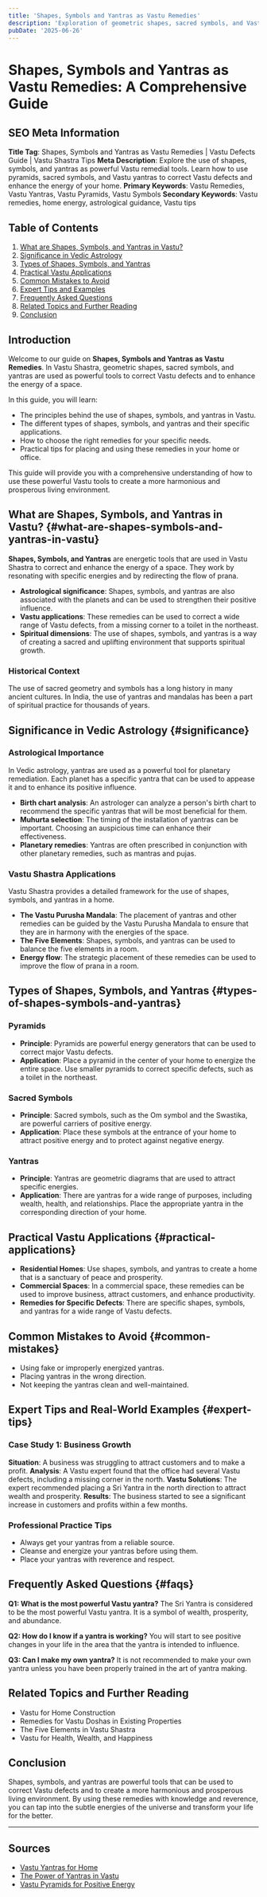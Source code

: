```yaml
---
title: 'Shapes, Symbols and Yantras as Vastu Remedies'
description: 'Exploration of geometric shapes, sacred symbols, and Vastu yantras as powerful remedial tools, including pyramids for energy correction, specific yantra placement for different defects, and how these forms interact with and redirect subtle energies to neutralize doshas.'
pubDate: '2025-06-26'
---
```


# Shapes, Symbols and Yantras as Vastu Remedies: A Comprehensive Guide

## SEO Meta Information
**Title Tag**: Shapes, Symbols and Yantras as Vastu Remedies | Vastu Defects Guide | Vastu Shastra Tips
**Meta Description**: Explore the use of shapes, symbols, and yantras as powerful Vastu remedial tools. Learn how to use pyramids, sacred symbols, and Vastu yantras to correct Vastu defects and enhance the energy of your home.
**Primary Keywords**: Vastu Remedies, Vastu Yantras, Vastu Pyramids, Vastu Symbols
**Secondary Keywords**: Vastu remedies, home energy, astrological guidance, Vastu tips

## Table of Contents
1. [What are Shapes, Symbols, and Yantras in Vastu?](#what-are-shapes-symbols-and-yantras-in-vastu)
2. [Significance in Vedic Astrology](#significance)
3. [Types of Shapes, Symbols, and Yantras](#types-of-shapes-symbols-and-yantras)
4. [Practical Vastu Applications](#practical-applications)
5. [Common Mistakes to Avoid](#common-mistakes)
6. [Expert Tips and Examples](#expert-tips)
7. [Frequently Asked Questions](#faqs)
8. [Related Topics and Further Reading](#related-topics)
9. [Conclusion](#conclusion)

## Introduction

Welcome to our guide on **Shapes, Symbols and Yantras as Vastu Remedies**. In Vastu Shastra, geometric shapes, sacred symbols, and yantras are used as powerful tools to correct Vastu defects and to enhance the energy of a space.

In this guide, you will learn:
- The principles behind the use of shapes, symbols, and yantras in Vastu.
- The different types of shapes, symbols, and yantras and their specific applications.
- How to choose the right remedies for your specific needs.
- Practical tips for placing and using these remedies in your home or office.

This guide will provide you with a comprehensive understanding of how to use these powerful Vastu tools to create a more harmonious and prosperous living environment.

## What are Shapes, Symbols, and Yantras in Vastu? {#what-are-shapes-symbols-and-yantras-in-vastu}

**Shapes, Symbols, and Yantras** are energetic tools that are used in Vastu Shastra to correct and enhance the energy of a space. They work by resonating with specific energies and by redirecting the flow of prana.

- **Astrological significance**: Shapes, symbols, and yantras are also associated with the planets and can be used to strengthen their positive influence.
- **Vastu applications**: These remedies can be used to correct a wide range of Vastu defects, from a missing corner to a toilet in the northeast.
- **Spiritual dimensions**: The use of shapes, symbols, and yantras is a way of creating a sacred and uplifting environment that supports spiritual growth.

### Historical Context

The use of sacred geometry and symbols has a long history in many ancient cultures. In India, the use of yantras and mandalas has been a part of spiritual practice for thousands of years.

## Significance in Vedic Astrology {#significance}

### Astrological Importance

In Vedic astrology, yantras are used as a powerful tool for planetary remediation. Each planet has a specific yantra that can be used to appease it and to enhance its positive influence.

- **Birth chart analysis**: An astrologer can analyze a person's birth chart to recommend the specific yantras that will be most beneficial for them.
- **Muhurta selection**: The timing of the installation of yantras can be important. Choosing an auspicious time can enhance their effectiveness.
- **Planetary remedies**: Yantras are often prescribed in conjunction with other planetary remedies, such as mantras and pujas.

### Vastu Shastra Applications

Vastu Shastra provides a detailed framework for the use of shapes, symbols, and yantras in a home.

- **The Vastu Purusha Mandala**: The placement of yantras and other remedies can be guided by the Vastu Purusha Mandala to ensure that they are in harmony with the energies of the space.
- **The Five Elements**: Shapes, symbols, and yantras can be used to balance the five elements in a room.
- **Energy flow**: The strategic placement of these remedies can be used to improve the flow of prana in a room.

## Types of Shapes, Symbols, and Yantras {#types-of-shapes-symbols-and-yantras}

### Pyramids

- **Principle**: Pyramids are powerful energy generators that can be used to correct major Vastu defects.
- **Application**: Place a pyramid in the center of your home to energize the entire space. Use smaller pyramids to correct specific defects, such as a toilet in the northeast.

### Sacred Symbols

- **Principle**: Sacred symbols, such as the Om symbol and the Swastika, are powerful carriers of positive energy.
- **Application**: Place these symbols at the entrance of your home to attract positive energy and to protect against negative energy.

### Yantras

- **Principle**: Yantras are geometric diagrams that are used to attract specific energies.
- **Application**: There are yantras for a wide range of purposes, including wealth, health, and relationships. Place the appropriate yantra in the corresponding direction of your home.

## Practical Vastu Applications {#practical-applications}

- **Residential Homes**: Use shapes, symbols, and yantras to create a home that is a sanctuary of peace and prosperity.
- **Commercial Spaces**: In a commercial space, these remedies can be used to improve business, attract customers, and enhance productivity.
- **Remedies for Specific Defects**: There are specific shapes, symbols, and yantras for a wide range of Vastu defects.

## Common Mistakes to Avoid {#common-mistakes}

- Using fake or improperly energized yantras.
- Placing yantras in the wrong direction.
- Not keeping the yantras clean and well-maintained.

## Expert Tips and Real-World Examples {#expert-tips}

### Case Study 1: Business Growth

**Situation**: A business was struggling to attract customers and to make a profit.
**Analysis**: A Vastu expert found that the office had several Vastu defects, including a missing corner in the north.
**Vastu Solutions**: The expert recommended placing a Sri Yantra in the north direction to attract wealth and prosperity.
**Results**: The business started to see a significant increase in customers and profits within a few months.

### Professional Practice Tips

- Always get your yantras from a reliable source.
- Cleanse and energize your yantras before using them.
- Place your yantras with reverence and respect.

## Frequently Asked Questions {#faqs}

**Q1: What is the most powerful Vastu yantra?**
The Sri Yantra is considered to be the most powerful Vastu yantra. It is a symbol of wealth, prosperity, and abundance.

**Q2: How do I know if a yantra is working?**
You will start to see positive changes in your life in the area that the yantra is intended to influence.

**Q3: Can I make my own yantra?**
It is not recommended to make your own yantra unless you have been properly trained in the art of yantra making.

## Related Topics and Further Reading

- Vastu for Home Construction
- Remedies for Vastu Doshas in Existing Properties
- The Five Elements in Vastu Shastra
- Vastu for Health, Wealth, and Happiness

## Conclusion

Shapes, symbols, and yantras are powerful tools that can be used to correct Vastu defects and to create a more harmonious and prosperous living environment. By using these remedies with knowledge and reverence, you can tap into the subtle energies of the universe and transform your life for the better.

---

## Sources

- [Vastu Yantras for Home](https://www.vaastushastra.com/vastu-yantras-for-home.html)
- [The Power of Yantras in Vastu](https://www.vastuplus.com/the-power-of-yantras-in-vastu.html)
- [Vastu Pyramids for Positive Energy](https://housing.com/news/vastu-pyramids-for-positive-energy/)
